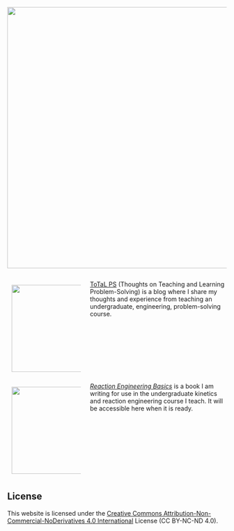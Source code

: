 ![](Banner.png){fig-alt="BuffaloBadger logo" fig-align="center" width="600"}

:::: {.columns}

::: {.column width="35%"}

[![](DSC00313.png){style="margin: 10px" width="200" style="float: left;"}](total_ps.html) 

:::

::: {.column width="65%"}

[ToTaL PS](total_ps.html) (Thoughts on Teaching and Learning Problem-Solving) is a blog where I share my thoughts and experience from teaching an undergraduate, engineering, problem-solving course.

:::

::::

:::: {.columns}

::: {.column width="35%"}

[![](RE_Basics_Cover.png){style="margin: 10px" width="200" style="float: left;"}](reaction_engineering_basics.html)

:::

::: {.column width="65%"}

[*Reaction Engineering Basics*](reaction_engineering_basics.html) is a book I am writing for use in the undergraduate kinetics and reaction engineering course I teach. It will be accessible here when it is ready.

:::

::::

## License

This website is licensed under the [Creative Commons Attribution-Non-Commercial-NoDerivatives 4.0 International](https://creativecommons.org/licenses/by-nc-nd/4.0/) License (CC BY-NC-ND 4.0).